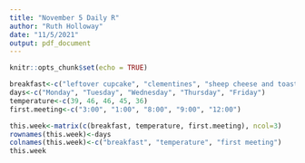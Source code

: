 ```yaml
---
title: "November 5 Daily R"
author: "Ruth Holloway"
date: "11/5/2021"
output: pdf_document
---
```


```r
knitr::opts_chunk$set(echo = TRUE)
```

```r
breakfast<-c("leftover cupcake", "clementines", "sheep cheese and toast", "tuna donburi", "avocado toast")
days<-c("Monday", "Tuesday", "Wednesday", "Thursday", "Friday")
temperature<-c(39, 46, 46, 45, 36)
first.meeting<-c("3:00", "1:00", "8:00", "9:00", "12:00")

this.week<-matrix(c(breakfast, temperature, first.meeting), ncol=3)
rownames(this.week)<-days
colnames(this.week)<-c("breakfast", "temperature", "first meeting")
this.week
```

